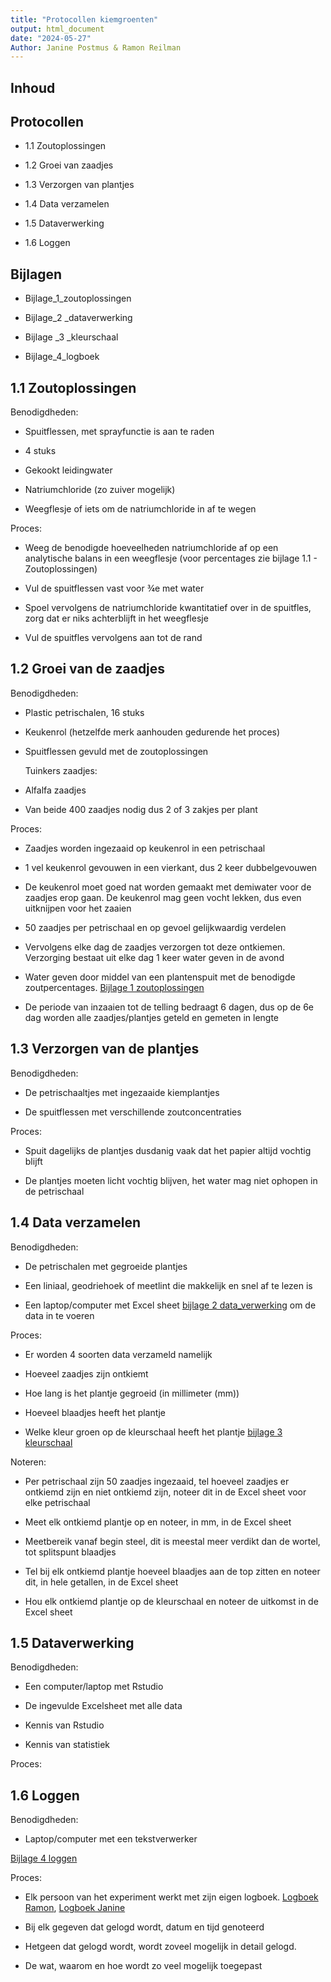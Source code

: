 ```yaml
---
title: "Protocollen kiemgroenten"
output: html_document
date: "2024-05-27"
Author: Janine Postmus & Ramon Reilman
---
```


## Inhoud 

## Protocollen

- 1.1 Zoutoplossingen 

- 1.2 Groei van zaadjes 

- 1.3 Verzorgen van plantjes 

- 1.4 Data verzamelen 

- 1.5 Dataverwerking 

- 1.6 Loggen 

 

## Bijlagen

- Bijlage_1_zoutoplossingen 

- Bijlage_2 _dataverwerking 

- Bijlage _3 _kleurschaal 

- Bijlage_4_logboek 

 

## 1.1 Zoutoplossingen 

Benodigdheden:<br>

- Spuitflessen, met sprayfunctie is aan te raden  <br>

- 4 stuks <br>

- Gekookt leidingwater<br>

- Natriumchloride (zo zuiver mogelijk)<br>

- Weegflesje of iets om de natriumchloride in af te wegen<br>

 

Proces: <br>

- Weeg de benodigde hoeveelheden natriumchloride af op een analytische balans in een weegflesje (voor percentages zie bijlage 1.1 - Zoutoplossingen) <br>

- Vul de spuitflessen vast voor ¾e met water <br>

- Spoel vervolgens de natriumchloride kwantitatief over in de spuitfles, zorg dat er niks achterblijft in het weegflesje <br>

- Vul de spuitfles vervolgens aan tot de rand <br>


## 1.2 Groei van de zaadjes 

Benodigdheden: <br>

- Plastic petrischalen, 16 stuks <br>

- Keukenrol (hetzelfde merk aanhouden gedurende het proces) <br>

- Spuitflessen gevuld met de zoutoplossingen <br>



    Tuinkers zaadjes: <br> 

- Alfalfa zaadjes <br>

- Van beide 400 zaadjes nodig dus 2 of 3 zakjes per plant <br>

Proces: <br>

- Zaadjes worden ingezaaid op keukenrol in een petrischaal <br>

- 1 vel keukenrol gevouwen in een vierkant, dus 2 keer dubbelgevouwen <br> 

- De keukenrol moet goed nat worden gemaakt met demiwater voor de zaadjes erop gaan. De keukenrol mag geen vocht lekken, dus even uitknijpen voor het zaaien <br>

- 50 zaadjes per petrischaal en op gevoel gelijkwaardig verdelen <br>

- Vervolgens elke dag de zaadjes verzorgen tot deze ontkiemen. Verzorging bestaat uit elke dag 1 keer water geven in de avond <br>  

- Water geven door middel van een plantenspuit met de benodigde zoutpercentages. [Bijlage 1 zoutoplossingen](../protocol/Bijlage_1_Zoutoplossingen.xlsx) <br>

- De periode van inzaaien tot de telling bedraagt 6 dagen, dus op de 6e dag worden alle zaadjes/plantjes geteld en gemeten in lengte <br>


## 1.3 Verzorgen van de plantjes 

Benodigdheden: <br> 

- De petrischaaltjes met ingezaaide kiemplantjes <br>

- De spuitflessen met verschillende zoutconcentraties <br> 

Proces: <br>

- Spuit dagelijks de plantjes dusdanig vaak dat het papier altijd vochtig blijft <br>

- De plantjes moeten licht vochtig blijven, het water mag niet ophopen in de petrischaal <br>


## 1.4 Data verzamelen 

Benodigdheden:

- De petrischalen met gegroeide plantjes <br>

- Een liniaal, geodriehoek of meetlint die makkelijk en snel af te lezen is <br>

- Een laptop/computer met Excel sheet [bijlage 2 data_verwerking](../protocol/Bijlage_2 _data_verwerking.xlsx) om de data in te voeren <br>

Proces:<br>

- Er worden 4 soorten data verzameld namelijk <br>

- Hoeveel zaadjes zijn ontkiemt <br>

- Hoe lang is het plantje gegroeid (in millimeter (mm)) <br>

- Hoeveel blaadjes heeft het plantje <br>

- Welke kleur groen op de kleurschaal heeft het plantje [bijlage 3 kleurschaal](../protocol/Bijlage_3_Kleurschaal.png) <br> 

Noteren: <br>

- Per petrischaal zijn 50 zaadjes ingezaaid, tel hoeveel zaadjes er ontkiemd zijn en niet ontkiemd zijn, noteer dit in de Excel sheet voor elke petrischaal <br>

- Meet elk ontkiemd plantje op en noteer, in mm, in de Excel sheet <br>

- Meetbereik vanaf begin steel, dit is meestal meer verdikt dan de wortel, tot splitspunt blaadjes <br>

- Tel bij elk ontkiemd plantje hoeveel blaadjes aan de top zitten en noteer dit, in hele getallen, in de Excel sheet <br>

- Hou elk ontkiemd plantje op de kleurschaal en noteer de uitkomst in de Excel sheet <br>

## 1.5 Dataverwerking 

Benodigdheden: <br>  

- Een computer/laptop met Rstudio <br>

- De ingevulde Excelsheet met alle data <br>

- Kennis van Rstudio <br>

- Kennis van statistiek <br>

Proces: <br>
 

## 1.6 Loggen 

Benodigdheden: <br>

- Laptop/computer met een tekstverwerker 

[Bijlage 4 loggen](../protocol/Bijlage_4_Loggen.docx)

Proces: <br>

- Elk persoon van het experiment werkt met zijn eigen logboek. [Logboek Ramon](../logboeken/logboek_Ramon.html), [Logboek Janine](../logboeken/logboek_Janine.html)

- Bij elk gegeven dat gelogd wordt, datum en tijd genoteerd 

- Hetgeen dat gelogd wordt, wordt zoveel mogelijk in detail gelogd.

- De wat, waarom en hoe wordt zo veel mogelijk toegepast
  

